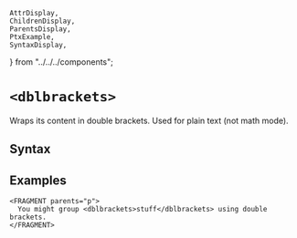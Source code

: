     AttrDisplay,
    ChildrenDisplay,
    ParentsDisplay,
    PtxExample,
    SyntaxDisplay,
} from "../../../components";

# `<dblbrackets>`

Wraps its content in double brackets.  Used for plain text (not math mode).

## Syntax

<SyntaxDisplay name="dblbrackets" />

## Examples

  ```ptx-example
<FRAGMENT parents="p">
    You might group <dblbrackets>stuff</dblbrackets> using double brackets.
</FRAGMENT>
``` 
    